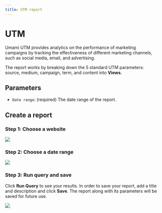 ```yaml
---
title: UTM report
---
```


# UTM

Umami UTM provides analytics on the performance of marketing campaigns by tracking the effectiveness of different marketing channels, such as social media, email, and advertising.

The report works by breaking down the 5 standard UTM parameters: source, medium, campaign, term, and content into **Views**.

## Parameters

- `Date range`: (required) The date range of the report.

## Create a report

### Step 1: Choose a website

<img src="/images/cloud/utm-website.png" />

### Step 2: Choose a date range

<img src="/images/cloud/utm-date-range.png" />

### Step 3: Run query and save

Click **Run Query** to see your results. In order to save your report, add a title and description and click **Save**.
The report along with its parameters will be saved for future use.

<img src="/images/cloud/utm-details.png" />
